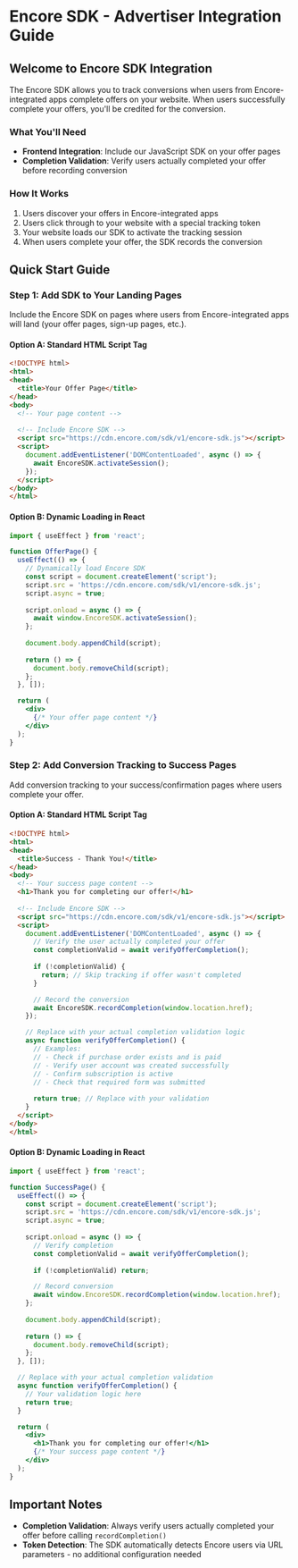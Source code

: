 # Encore SDK - Advertiser Integration Guide

## Welcome to Encore SDK Integration

The Encore SDK allows you to track conversions when users from Encore-integrated apps complete offers on your website. When users successfully complete your offers, you'll be credited for the conversion.

### What You'll Need
- **Frontend Integration**: Include our JavaScript SDK on your offer pages
- **Completion Validation**: Verify users actually completed your offer before recording conversion

### How It Works
1. Users discover your offers in Encore-integrated apps
2. Users click through to your website with a special tracking token
3. Your website loads our SDK to activate the tracking session  
4. When users complete your offer, the SDK records the conversion

## Quick Start Guide

### Step 1: Add SDK to Your Landing Pages

Include the Encore SDK on pages where users from Encore-integrated apps will land (your offer pages, sign-up pages, etc.).

#### Option A: Standard HTML Script Tag
```html
<!DOCTYPE html>
<html>
<head>
  <title>Your Offer Page</title>
</head>
<body>
  <!-- Your page content -->
  
  <!-- Include Encore SDK -->
  <script src="https://cdn.encore.com/sdk/v1/encore-sdk.js"></script>
  <script>
    document.addEventListener('DOMContentLoaded', async () => {
      await EncoreSDK.activateSession();
    });
  </script>
</body>
</html>
```

#### Option B: Dynamic Loading in React
```jsx
import { useEffect } from 'react';

function OfferPage() {
  useEffect(() => {
    // Dynamically load Encore SDK
    const script = document.createElement('script');
    script.src = 'https://cdn.encore.com/sdk/v1/encore-sdk.js';
    script.async = true;
    
    script.onload = async () => {
      await window.EncoreSDK.activateSession();
    };
    
    document.body.appendChild(script);
    
    return () => {
      document.body.removeChild(script);
    };
  }, []);

  return (
    <div>
      {/* Your offer page content */}
    </div>
  );
}
```

### Step 2: Add Conversion Tracking to Success Pages

Add conversion tracking to your success/confirmation pages where users complete your offer.

#### Option A: Standard HTML Script Tag
```html
<!DOCTYPE html>
<html>
<head>
  <title>Success - Thank You!</title>
</head>
<body>
  <!-- Your success page content -->
  <h1>Thank you for completing our offer!</h1>
  
  <!-- Include Encore SDK -->
  <script src="https://cdn.encore.com/sdk/v1/encore-sdk.js"></script>
  <script>
    document.addEventListener('DOMContentLoaded', async () => {
      // Verify the user actually completed your offer
      const completionValid = await verifyOfferCompletion();
      
      if (!completionValid) {
        return; // Skip tracking if offer wasn't completed
      }

      // Record the conversion
      await EncoreSDK.recordCompletion(window.location.href);
    });

    // Replace with your actual completion validation logic
    async function verifyOfferCompletion() {
      // Examples:
      // - Check if purchase order exists and is paid
      // - Verify user account was created successfully  
      // - Confirm subscription is active
      // - Check that required form was submitted
      
      return true; // Replace with your validation
    }
  </script>
</body>
</html>
```

#### Option B: Dynamic Loading in React
```jsx
import { useEffect } from 'react';

function SuccessPage() {
  useEffect(() => {
    const script = document.createElement('script');
    script.src = 'https://cdn.encore.com/sdk/v1/encore-sdk.js';
    script.async = true;
    
    script.onload = async () => {
      // Verify completion
      const completionValid = await verifyOfferCompletion();
      
      if (!completionValid) return;

      // Record conversion
      await window.EncoreSDK.recordCompletion(window.location.href);
    };
    
    document.body.appendChild(script);
    
    return () => {
      document.body.removeChild(script);
    };
  }, []);

  // Replace with your actual completion validation
  async function verifyOfferCompletion() {
    // Your validation logic here
    return true;
  }

  return (
    <div>
      <h1>Thank you for completing our offer!</h1>
      {/* Your success page content */}
    </div>
  );
}
```

## Important Notes

- **Completion Validation**: Always verify users actually completed your offer before calling `recordCompletion()`
- **Token Detection**: The SDK automatically detects Encore users via URL parameters - no additional configuration needed
